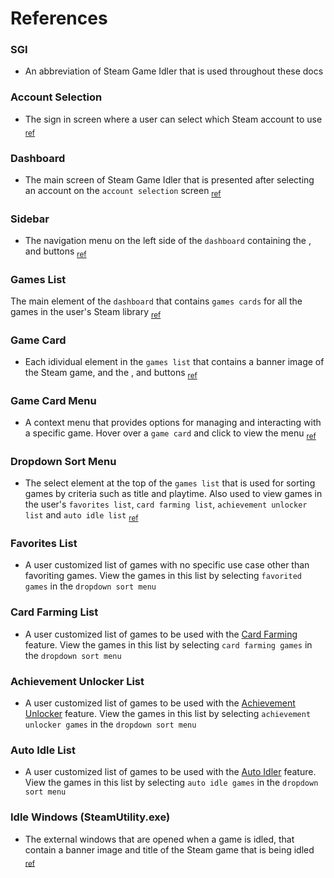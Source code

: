 
# References

### SGI
* An abbreviation of Steam Game Idler that is used throughout these docs

### Account Selection
* The sign in screen where a user can select which Steam account to use <sub>[ref](/gallery#account-selection)</sub>

### Dashboard
* The main screen of Steam Game Idler that is presented after selecting an account on the `account selection` screen <sub>[ref](/gallery#games-list)</sub>

### Sidebar
* The navigation menu on the left side of the `dashboard` containing the <Icon type='game' />, <Icon type='gift' /> and <Icon type='cog' /> buttons <sub>[ref](/gallery#games-list)</sub>

### Games List
The main element of the `dashboard` that contains `games cards` for all the games in the user's Steam library <sub>[ref](/gallery#games-list)</sub>

### Game Card
* Each idividual element in the `games list` that contains a banner image of the Steam game, and the <Icon type='play' />, <Icon type='award' /> and <Icon type='dots' /> buttons <sub>[ref](/gallery#games-list)</sub>

### Game Card Menu
* A context menu that provides options for managing and interacting with a specific game. Hover over a `game card` and click <Icon type='dots' /> to view the menu <sub>[ref](/gallery#games-list)</sub>

### Dropdown Sort Menu
* The select element at the top of the `games list` that is used for sorting games by criteria such as title and playtime. Also used to view games in the user's `favorites list`, `card farming list`, `achievement unlocker list` and `auto idle list` <sub>[ref](/gallery#games-list)</sub>

### Favorites List
* A user customized list of games with no specific use case other than favoriting games. View the games in this list by selecting `favorited games` in the `dropdown sort menu`

### Card Farming List
* A user customized list of games to be used with the [Card Farming](/features/card-farming) feature. View the games in this list by selecting `card farming games` in the `dropdown sort menu`

### Achievement Unlocker List
* A user customized list of games to be used with the [Achievement Unlocker](/features/achievement-unlocker) feature. View the games in this list by selecting `achievement unlocker games` in the `dropdown sort menu`

### Auto Idle List
* A user customized list of games to be used with the [Auto Idler](/features/auto-idler) feature. View the games in this list by selecting `auto idle games` in the `dropdown sort menu`

### Idle Windows (SteamUtility.exe)
* The external windows that are opened when a game is idled, that contain a banner image and title of the Steam game that is being idled <sub>[ref](/gallery#idle-window-steamutilityexe)</sub>